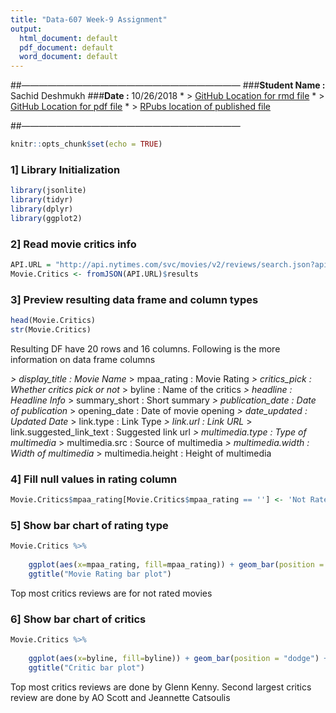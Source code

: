 ```yaml
---
title: "Data-607 Week-9 Assignment"
output:
  html_document: default
  pdf_document: default
  word_document: default
---
```

##---------------------------------------------------------------------------
###**Student Name :** Sachid Deshmukh
###**Date :** 10/26/2018
* > [GitHub Location for rmd file](https://github.com/mlforsachid/MSDSQ1/blob/master/Data607/Week9/SachidVijay.Deshmukh60.rmd)
* > [GitHub Location for pdf file](https://github.com/mlforsachid/MSDSQ1/blob/master/Data607/Week9/SachidVijay.Deshmukh60.pdf)
* > [RPubs location of published file](http://rpubs.com/sachid/Data607Assignment9)

##---------------------------------------------------------------------------

```r
knitr::opts_chunk$set(echo = TRUE)
```

### 1] Library Initialization

```r
library(jsonlite)
library(tidyr)
library(dplyr)
library(ggplot2)
```

### 2] Read movie critics info

```r
API.URL = "http://api.nytimes.com/svc/movies/v2/reviews/search.json?api-key=ac5b7916e92c4b21926210fbe19e6434&critics-pick=Y"
Movie.Critics <- fromJSON(API.URL)$results
```

### 3] Preview resulting data frame and column types

```r
head(Movie.Critics)
str(Movie.Critics)
```

Resulting DF have 20 rows and 16 columns. Following is the more information on data frame columns

*> display_title : Movie Name
*> mpaa_rating : Movie Rating
*> critics_pick : Whether critics pick or not
*> byline : Name of the critics
*> headline : Headline Info
*> summary_short : Short summary
*> publication_date : Date of publication
*> opening_date : Date of movie opening
*> date_updated : Updated Date
*> link.type : Link Type
*> link.url : Link URL
*> link.suggested_link_text : Suggested link url
*> multimedia.type : Type of multimedia
*> multimedia.src : Source of multimedia
*> multimedia.width : Width of multimedia
*> multimedia.height : Height of multimedia

### 4] Fill null values in rating column

```r
Movie.Critics$mpaa_rating[Movie.Critics$mpaa_rating == ''] <- 'Not Rated'
```

### 5] Show bar chart of rating type

```r
Movie.Critics %>%
   
    ggplot(aes(x=mpaa_rating, fill=mpaa_rating)) + geom_bar(position = "dodge") +# plot
    ggtitle("Movie Rating bar plot")
```

Top most critics reviews are for not rated movies

### 6] Show bar chart of critics

```r

Movie.Critics %>%
   
    ggplot(aes(x=byline, fill=byline)) + geom_bar(position = "dodge") +# plot
    ggtitle("Critic bar plot")
```

Top most critics reviews are done by Glenn Kenny. Second largest critics review are done by AO Scott and Jeannette Catsoulis
